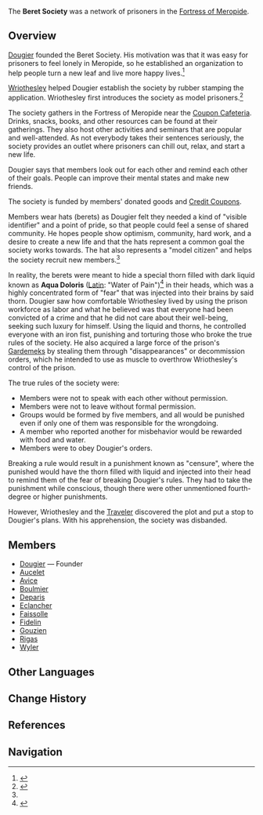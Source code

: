 {{Faction Infobox
|image        = 
|caption      = 
|leader       = 
|subfaction   = 
|founder      = [[Dougier]]
|base         = [[Fortress of Meropide]]
|region       = Fontaine
}}
The '''Beret Society''' was a network of prisoners in the [[Fortress of Meropide]].

==Overview==
[[Dougier]] founded the Beret Society. His motivation was that it was easy for prisoners to feel lonely in Meropide, so he established an organization to help people turn a new leaf and live more happy lives.<ref name='tpbs'>{{Ref/Quest|The Proud "Beret Society"}}</ref>

[[Wriothesley]] helped Dougier establish the society by rubber stamping the application. Wriothesley first introduces the society as model prisoners.<ref>{{Ref/Quest|An Opportunity for Rebirth}}</ref>

The society gathers in the Fortress of Meropide near the [[Coupon Cafeteria]]. Drinks, snacks, books, and other resources can be found at their gatherings. They also host other activities and seminars that are popular and well-attended. As not everybody takes their sentences seriously, the society provides an outlet where prisoners can chill out, relax, and start a new life.

Dougier says that members look out for each other and remind each other of their goals. People can improve their mental states and make new friends. 

The society is funded by members' donated goods and [[Credit Coupons]]. 

Members wear hats (berets) as Dougier felt they needed a kind of "visible identifier" and a point of pride, so that people could feel a sense of shared community. He hopes people show optimism, community, hard work, and a desire to create a new life and that the hats represent a common goal the society works towards. The hat also represents a "model citizen" and helps the society recruit new members.<ref name='tpbs' />

In reality, the berets were meant to hide a special thorn filled with dark liquid known as '''Aqua Doloris''' (<u>Latin</u>: "Water of Pain")<ref>{{Ref/Quest|It's What He Deserves}}</ref> in their heads, which was a highly concentrated form of "fear" that was injected into their brains by said thorn. Dougier saw how comfortable Wriothesley lived by using the prison workforce as labor and what he believed was that everyone had been convicted of a crime and that he did not care about their well-being, seeking such luxury for himself. Using the liquid and thorns, he controlled everyone with an iron fist, punishing and torturing those who broke the true rules of the society. He also acquired a large force of the prison's [[Gardemek]]s by stealing them through "disappearances" or decommission orders, which he intended to use as muscle to overthrow Wriothesley's control of the prison.

The true rules of the society were:
* Members were not to speak with each other without permission.
* Members were not to leave without formal permission.
* Groups would be formed by five members, and all would be punished even if only one of them was responsible for the wrongdoing.
* A member who reported another for misbehavior would be rewarded with food and water.
* Members were to obey Dougier's orders.

Breaking a rule would result in a punishment known as "censure", where the punished would have the thorn filled with liquid and injected into their head to remind them of the fear of breaking Dougier's rules. They had to take the punishment while conscious, though there were other unmentioned fourth-degree or higher punishments. 

However, Wriothesley and the [[Traveler]] discovered the plot and put a stop to Dougier's plans. With his apprehension, the society was disbanded.

==Members==
* [[Dougier]] &mdash; Founder
* [[Aucelet]]
* [[Avice]]
* [[Boulmier]]
* [[Deparis]]
* [[Eclancher]]
* [[Faissolle]]
* [[Fidelin]]
* [[Gouzien]]
* [[Rigas]]
* [[Wyler]]
<!--
{{Characters by Category List|Beret Society|2
|full_header=There are '''%PAGES%''' other [[character]]s who are part of the Beret Society
}}
-->
==Other Languages==
{{Other Languages
|en       = Beret Society
|zhs      = 檐帽会
|zhs_rm   = 
|zht      = 簷帽會
|zht_rm   = 
|zh_tl    = 
|ja       = 制帽の会
|ja_rm    = Seibou no Kai
|ja_tl    = 
|ko       = 챙모자회
|ko_rm    = 
|ko_tl    = Beret Clan
|es       = Los Gorras Planas
|es_tl    = The Flat Caps
|fr       = Société des bérets
|fr_tl    = Beret Society
|ru       = Общество «Берет»
|ru_tl    = "Beret" Society
|th       = สมาคมเบเร่ต์
|th_rm    = Samakhom Beret
|th_tl    = Beret Society
|vi       = Hội Mũ Nồi
|vi_tl    = 
|de       = Barettgesellschaft
|de_tl    = Beret Society
|id       = Komunitas Beret
|id_tl    = Beret Community
|pt       = Sociedade da Boina
|pt_tl    = 
|tr       = Bere Cemiyeti
|tr_tl    = 
|it       = Società dei berretti
|it_tl    = 
}}

==Change History==
{{Change History|introduced=4.1}}

==References==
{{Reflist}}

==Navigation==
{{Faction Navbox}}
